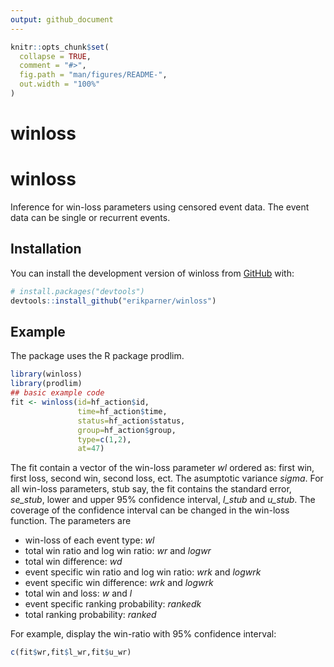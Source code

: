 ```yaml
---
output: github_document
---
```


<!-- README.md is generated from README.Rmd. Please edit that file -->

```r
knitr::opts_chunk$set(
  collapse = TRUE,
  comment = "#>",
  fig.path = "man/figures/README-",
  out.width = "100%"
)
```

# winloss

<!-- badges: start -->
<!-- badges: end -->

# winloss

Inference for win-loss parameters using censored event data. The event data can be single or recurrent events.


## Installation

You can install the development version of winloss from [GitHub](https://github.com/) with:

``` r
# install.packages("devtools")
devtools::install_github("erikparner/winloss")
```

## Example

The package uses the R package prodlim.

```r
library(winloss)
library(prodlim)
## basic example code
fit <- winloss(id=hf_action$id,
               time=hf_action$time, 
               status=hf_action$status, 
               group=hf_action$group, 
               type=c(1,2), 
               at=47)
```

The fit contain a vector of the win-loss parameter *wl* ordered as: first win, first loss, second win, second loss, ect. The asumptotic variance *sigma*. For all win-loss parameters, stub say, the fit contains the standard error, *se_stub*, lower and upper 95% confidence interval, *l_stub* and *u_stub*. The coverage of the confidence interval can be changed in the win-loss function. The parameters are

* win-loss of each event type: *wl*
* total win ratio and log win ratio: *wr* and *logwr*
* total win difference: *wd*
* event specific win ratio and log win ratio: *wrk* and *logwrk*
* event specific win difference: *wrk* and *logwrk*
* total win and loss: *w* and *l*
* event specific ranking probability: *rankedk*
* total ranking probability: *ranked*

For example, display the win-ratio with 95% confidence interval:

```r
c(fit$wr,fit$l_wr,fit$u_wr)
```


